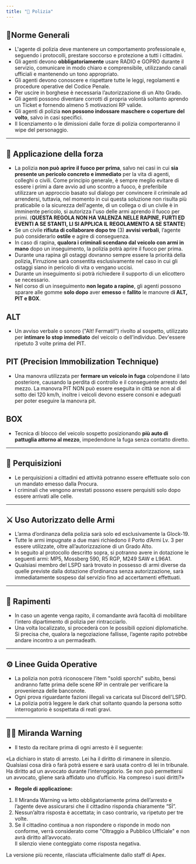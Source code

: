 ```yaml
---
title: "👮 Polizia"
---
```


## 🫰Norme Generali

- L'agente di polizia deve mantenere un comportamento professionale e, seguendo i protocolli, prestare soccorso e protezione a tutti i cittadini.
- Gli agenti devono **obbligatoriamente** usare RADIO e GOPRO durante il servizio, comunicare in modo chiaro e comprensibile, utilizzando canali ufficiali e mantenendo un tono appropriato.
- Gli agenti devono conoscere e rispettare tutte le leggi, regolamenti e procedure operative del Codice Penale.
- Per uscire in borghese è necessaria l’autorizzazione di un Alto Grado.
- Gli agenti possono diventare corrotti di propria volontà soltanto aprendo un Ticket e fornendo almeno 5 motivazioni RP valide.
- Gli agenti di polizia **non possono indossare maschere o coperture del volto**, salvo in casi specifici.
- Il licenziamento o le dimissioni dalle forze di polizia comporteranno il wipe del personaggio.

---

## 💪 Applicazione della forza

- La polizia **non può aprire il fuoco per prima**, salvo nei casi in cui **sia presente un pericolo concreto e immediato** per la vita di agenti, colleghi o civili. Come principio generale, è sempre meglio evitare di essere i primi a dare avvio ad uno scontro a fuoco, è preferibile utilizzare un approccio basato sul dialogo per convincere il criminale ad arrendersi, tuttavia, nel momento in cui questa soluzione non risulta più praticabile o la sicurezza dell'agente, di un collega o di un civile è in imminente pericolo, si autorizza l'uso delle armi aprendo il fuoco per primi. (**QUESTA REGOLA NON HA VALENZA NELLE RAPINE, FURTI ED EVENTI A SE STANTI, LI SI APPLICA IL REGOLAMENTO A SE STANTE**)
- Se un civile **rifiuta di collaborare dopo tre** (3) **avvisi verbali**, l’agente può considerarlo **ostile** e agire di conseguenza.
- In caso di rapina, **qualora i criminali scendano dal veicolo con armi in mano** dopo un inseguimento, la polizia potrà aprire il fuoco per prima.
- Durante una rapina gli ostaggi dovranno sempre essere la priorità della polizi&#x61;**, l**’irruzione sarà consentita esclusivamente nel caso in cui gli ostaggi siano in pericolo di vita o vengano uccisi.
- Durante un inseguimento si potrà richiedere il supporto di un elicottero se necessario.
- Nel corso di un inseguimento **non legato a rapine**, gli agenti possono sparare alle gomme **solo dopo** aver **emesso** e **fallito** le manovre d**i ALT, PIT e BOX**.

## ALT&#x20;

- Un avviso verbale o sonoro ("Alt! Fermati!") rivolto al sospetto, utilizzato per **intimare lo stop immediato** del veicolo o dell’individuo. Dev'essere ripetuto 3 volte prima del PIT.

## PIT (Precision Immobilization Technique)

- Una manovra utilizzata per **fermare un veicolo in fuga** colpendone il lato posteriore, causando la perdita di controllo e il conseguente arresto del mezzo. La manovra PIT NON può essere eseguita in città se non al di sotto dei 120 km/h, inoltre i veicoli devono essere consoni e adeguati per poter eseguire la manovra pit.

## BOX

- Tecnica di blocco del veicolo sospetto posizionando **più auto di pattuglia attorno al mezzo**, impedendone la fuga senza contatto diretto.

---

## 🫵 Perquisizioni

- Le perquisizioni a cittadini ed attività potranno essere effettuate solo con un mandato emesso dalla Procura.
- I criminali che vengono arrestati possono essere perquisiti solo dopo essere arrivati alle celle.

---

## ⚔️ Uso Autorizzato delle Armi

- L’arma d’ordinanza della polizia sarà solo ed esclusivamente la Glock-19.
- Tutte le armi impugnate a due mani richiedono il Porto d’Armi Lv. 3 per essere utilizzate, oltre all’autorizzazione di un Grado Alto.
- In seguito al protocollo descritto sopra, si potranno avere in dotazione le seguenti armi: MP5, Mossberg 590, R5 RGP, M249 SAW e L96A1.
- Qualsiasi membro del LSPD sarà trovato in possesso di armi diverse da quelle previste dalla dotazione d’ordinanza senza autorizzazione, sarà immediatamente sospeso dal servizio fino ad accertamenti effettuati.

---

## 🥷 Rapimenti

- In caso un agente venga rapito, il comandante avrà facoltà di mobilitare l’intero dipartimento di polizia per rintracciarlo.
- Una volta localizzato, si procederà con le possibili opzioni diplomatiche. \
  Si precisa che, qualora la negoziazione fallisse, l’agente rapito potrebbe andare incontro a un permadeath.

---

## ⚙️ Linee Guida Operative

- La polizia non potrà riconoscere l’item "soldi sporchi" subito, bensì andranno fatte prima delle scene RP in centrale per verificare la provenienza delle banconote.
- Ogni prova riguardante fazioni illegali va caricata sul Discord dell'LSPD.
- La polizia potrà leggere le dark chat soltanto quando la persona sotto interrogatorio è sospettata di reati gravi.

---

## 👮‍♀️ Miranda Warning

- Il testo da recitare prima di ogni arresto è il seguente:

«La dichiaro in stato di arresto. Lei ha il diritto di rimanere in silenzio. Qualsiasi cosa dirà o farà potrà essere e sarà usata contro di lei in tribunale. Ha diritto ad un avvocato durante l’interrogatorio. Se non può permettersi un avvocato, gliene sarà affidato uno d’ufficio. Ha compreso i suoi diritti?»

- **Regole di applicazione:**

1. Il Miranda Warning va letto obbligatoriamente prima dell’arresto e l’agente deve assicurarsi che il cittadino risponda chiaramente “SÌ”.
2. Nessun’altra risposta è accettata; in caso contrario, va ripetuto per tre volte.
3. Se il cittadino continua a non rispondere o risponde in modo non conforme, verrà considerato come "Oltraggio a Pubblico Ufficiale" e non avrà diritto all’avvocato.\
   Il silenzio viene conteggiato come risposta negativa.

<Update label="25/09/2025" description="v1.0.0">
  La versione più recente, rilasciata ufficialmente dallo staff di Apex.
</Update>
